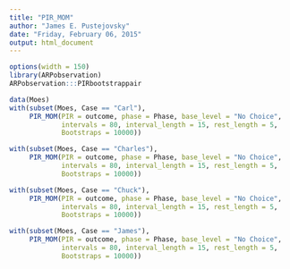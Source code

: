 ```yaml
---
title: "PIR_MOM"
author: "James E. Pustejovsky"
date: "Friday, February 06, 2015"
output: html_document
---
```


```r
options(width = 150)
library(ARPobservation)
ARPobservation:::PIRbootstrappair

data(Moes)
with(subset(Moes, Case == "Carl"),
     PIR_MOM(PIR = outcome, phase = Phase, base_level = "No Choice",
             intervals = 80, interval_length = 15, rest_length = 5, 
             Bootstraps = 10000))

with(subset(Moes, Case == "Charles"),
     PIR_MOM(PIR = outcome, phase = Phase, base_level = "No Choice",
             intervals = 80, interval_length = 15, rest_length = 5, 
             Bootstraps = 10000))

with(subset(Moes, Case == "Chuck"),
     PIR_MOM(PIR = outcome, phase = Phase, base_level = "No Choice",
             intervals = 80, interval_length = 15, rest_length = 5, 
             Bootstraps = 10000))

with(subset(Moes, Case == "James"),
     PIR_MOM(PIR = outcome, phase = Phase, base_level = "No Choice",
             intervals = 80, interval_length = 15, rest_length = 5, 
             Bootstraps = 10000))
```
